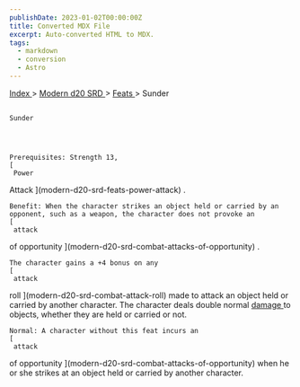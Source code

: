 ```yaml
---
publishDate: 2023-01-02T00:00:00Z
title: Converted MDX File
excerpt: Auto-converted HTML to MDX.
tags:
  - markdown
  - conversion
  - Astro
---
```







[
      Index
     ](-index)
     >
     [
      Modern d20 SRD
     ](modern-d20-srd-index)
     >
     [
      Feats
     ](modern-d20-srd-feats-index)
     > Sunder
    




## 
    Sunder
   



    Prerequisites: Strength 13,
    [
     Power
  Attack
    ](modern-d20-srd-feats-power-attack)
    .
   



    Benefit: When the character strikes an object held or carried by an opponent, such as a weapon, the character does not provoke an
    [
     attack
  of opportunity
    ](modern-d20-srd-combat-attacks-of-opportunity)
    .
   



    The character gains a +4 bonus on any
    [
     attack
  roll
    ](modern-d20-srd-combat-attack-roll)
    made to attack an object held or carried by another character. The character deals double normal
    [
     damage
    ](modern-d20-srd-combat-damage)
    to objects, whether they are held or carried or not.
   



    Normal: A character without this feat incurs an
    [
     attack
  of opportunity
    ](modern-d20-srd-combat-attacks-of-opportunity)
    when he or she strikes at an object held or carried by another character.
   





